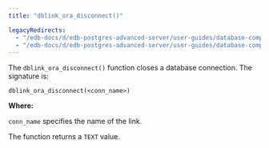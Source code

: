 ```yaml
---
title: "dblink_ora_disconnect()"

legacyRedirects:
  - "/edb-docs/d/edb-postgres-advanced-server/user-guides/database-compatibility-for-oracle-developers-guide/13/dblink_ora_disconnect.html"
  - "/edb-docs/d/edb-postgres-advanced-server/user-guides/database-compatibility-for-oracle-developers-guide/latest/dblink_ora_disconnect.html"
---
```


<div id="dblink_ora_disconnect" class="registered_link"></div>

The `dblink_ora_disconnect()` function closes a database connection. The signature is:

```text
dblink_ora_disconnect(<conn_name>)
```

**Where:**

`conn_name` specifies the name of the link.

The function returns a `TEXT` value.

